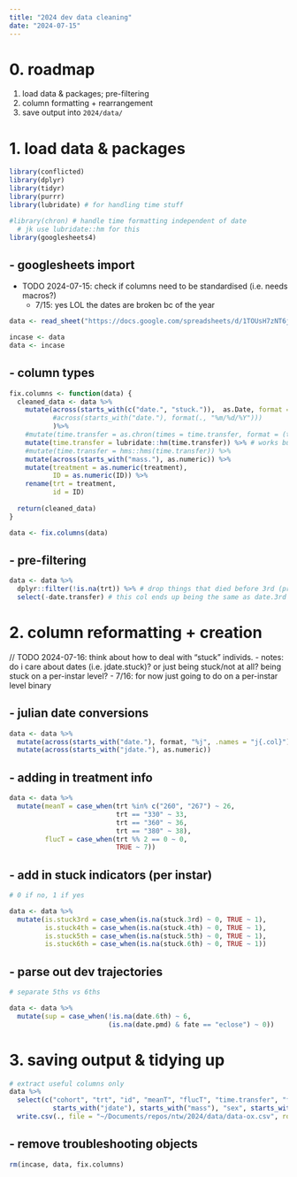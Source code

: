 ```yaml
---
title: "2024 dev data cleaning"
date: "2024-07-15"
---
```


# 0. roadmap

1. load data & packages; pre-filtering
2. column formatting + rearrangement
3. save output into `2024/data/`

# 1. load data & packages
```r
library(conflicted)
library(dplyr)
library(tidyr)
library(purrr)
library(lubridate) # for handling time stuff

#library(chron) # handle time formatting independent of date
  # jk use lubridate::hm for this
library(googlesheets4)
```

## - googlesheets import

- TODO 2024-07-15: check if columns need to be standardised (i.e. needs macros?)
  - 7/15: yes LOL the dates are broken bc of the year

```r
data <- read_sheet("https://docs.google.com/spreadsheets/d/1TOUsH7zNT6jF7SltYsD_8pK5tI7yR-Gqx-kDrodmJ00/edit?gid=1256964024", sheet = "ox str", col_types = "c")

incase <- data
data <- incase
```

## - column types

```r
fix.columns <- function(data) {
  cleaned_data <- data %>%
    mutate(across(starts_with(c("date.", "stuck.")),  as.Date, format = "%m/%d"),
           #across(starts_with("date."), format(., "%m/%d/%Y"))) 
           )%>%
    #mutate(time.transfer = as.chron(times = time.transfer, format = (times = "%H:%M"))) %>% # doesnt work
    mutate(time.transfer = lubridate::hm(time.transfer)) %>% # works but dont want ymd...
    #mutate(time.transfer = hms::hms(time.transfer)) %>%
    mutate(across(starts_with("mass."), as.numeric)) %>%
    mutate(treatment = as.numeric(treatment),
           ID = as.numeric(ID)) %>%
    rename(trt = treatment,
           id = ID)
  
  return(cleaned_data)
}

data <- fix.columns(data)
```

## - pre-filtering

```r
data <- data %>%
  dplyr::filter(!is.na(trt)) %>% # drop things that died before 3rd (pre trt assignment)
  select(-date.transfer) # this col ends up being the same as date.3rd so dropping
```


# 2. column reformatting + creation

// TODO 2024-07-16: think about how to deal with "stuck" individs. 
  - notes: do i care about dates (i.e. jdate.stuck)? or just being stuck/not at all? being stuck on a per-instar level?
  - 7/16: for now just going to do on a per-instar level binary

## - julian date conversions

```r
data <- data %>%
  mutate(across(starts_with("date."), format, "%j", .names = "j{.col}")) %>%
  mutate(across(starts_with("jdate."), as.numeric))
```

## - adding in treatment info

```r
data <- data %>%
  mutate(meanT = case_when(trt %in% c("260", "267") ~ 26,
                           trt == "330" ~ 33,
                           trt == "360" ~ 36,
                           trt == "380" ~ 38),
         flucT = case_when(trt %% 2 == 0 ~ 0,
                           TRUE ~ 7))
```

## - add in stuck indicators (per instar)

```r
# 0 if no, 1 if yes

data <- data %>%
  mutate(is.stuck3rd = case_when(is.na(stuck.3rd) ~ 0, TRUE ~ 1),
         is.stuck4th = case_when(is.na(stuck.4th) ~ 0, TRUE ~ 1),
         is.stuck5th = case_when(is.na(stuck.5th) ~ 0, TRUE ~ 1),
         is.stuck6th = case_when(is.na(stuck.6th) ~ 0, TRUE ~ 1))

```


## - parse out dev trajectories

```r
# separate 5ths vs 6ths

data <- data %>%
  mutate(sup = case_when(!is.na(date.6th) ~ 6,
                         (is.na(date.pmd) & fate == "eclose") ~ 0))

```


# 3. saving output & tidying up

```r
# extract useful columns only
data %>%
  select(c("cohort", "trt", "id", "meanT", "flucT", "time.transfer", "fate", "sup", 
           starts_with("jdate"), starts_with("mass"), "sex", starts_with("is.stuck"))) %>% #View()
  write.csv(., file = "~/Documents/repos/ntw/2024/data/data-ox.csv", row.names = FALSE)

```

## - remove troubleshooting objects

```r
rm(incase, data, fix.columns)
```



